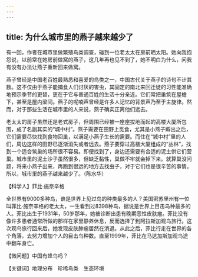 ```yaml
---
---
---
```

title: 为什么城市里的燕子越来越少了
---




有一回，作者在城市里做繁殖鸟类调查，碰到一位老太太在房前晒太阳。她向我抱怨说，以前常在她房前做窝的燕子，这几年再也见不到了，她不明白为什么，问我有没有办法让燕子重新回来做窝。

燕子曾经是中国老百姓最熟悉和喜爱的鸟类之一，中国古代关于燕子的诗句不计其数。这不仅由于燕子能捕食人们讨厌的害虫，其固定的南北来回迁徙的习性能准确地预示季节的更替，更在于它与普通百姓的生活十分亲近。它们常把巢筑在屋檐下，甚至是屋内梁间。燕子的呢喃声曾经是许多人记忆的背景声乃至于主旋律。然而，对于那些生活在城市里的人来说，燕子确实正离他们远去。



老太太的房子虽然还是老式房子，但周围已经被一座座拔地而起的高楼大厦所包围，成了名副其实的“城中村”。燕子需要在田野上觅食，尤其是小燕子孵出之后，它们需要尽快找到食物回巢，以满足小燕子生长的需要。而住在“城中村”里的人们，周边这样的田野已逐渐消失或者远去。燕子要穿过高楼大厦组成的“丛林”，找到一个适合筑巢的场所很不容易。即便找到了，身边还需要有合适的泥土供它们营巢。城市里的泥土沙子虽然很多，但缺乏黏性，巢做不牢就会掉下来。就算巢没问题，将来小燕子出来，再跑到很远的地方去找虫子，对于它们也是很辛苦的事情。所以，城市里的燕子越来越少了。（陈水华）





【科学人】菲比·施奈辛格

全世界有9000多种鸟，谁是世界上见过鸟的种类最多的人？美国密苏里州有一位叫菲比·施奈辛格的老太太，一生看到过8398种鸟，据说是世界上目击鸟种最多的人。菲比出生于1931年，50岁那年，她被诊断出患有晚期恶性皮肤瘤。菲比没有像许多患者通常所做的那样在家里静养休息，反而选择了到阿拉斯加观鸟旅行。这次观鸟旅行回来后，她发现皮肤肿瘤居然在消退。从此之后，菲比行走在世界的各个角落，去努力增加个人的目击鸟种数。直至1999年，菲比在马达加斯加观鸟途中翻车身亡。

【微问题】中国有蜂鸟吗？

【关键词】地理分布　珍稀鸟类　生态环境